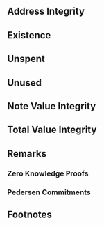 
## Address Integrity

## Existence

## Unspent

## Unused

## Note Value Integrity

## Total Value Integrity

## Remarks

### Zero Knowledge Proofs

### Pedersen Commitments

## Footnotes
